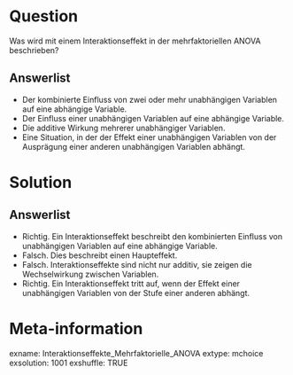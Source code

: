 Question
========
Was wird mit einem Interaktionseffekt in der mehrfaktoriellen ANOVA beschrieben?

Answerlist
----------
* Der kombinierte Einfluss von zwei oder mehr unabhängigen Variablen auf eine abhängige Variable.
* Der Einfluss einer unabhängigen Variablen auf eine abhängige Variable.
* Die additive Wirkung mehrerer unabhängiger Variablen.
* Eine Situation, in der der Effekt einer unabhängigen Variablen von der Ausprägung einer anderen unabhängigen Variablen abhängt.

Solution
========
Answerlist
----------
* Richtig. Ein Interaktionseffekt beschreibt den kombinierten Einfluss von unabhängigen Variablen auf eine abhängige Variable.
* Falsch. Dies beschreibt einen Haupteffekt.
* Falsch. Interaktionseffekte sind nicht nur additiv, sie zeigen die Wechselwirkung zwischen Variablen.
* Richtig. Ein Interaktionseffekt tritt auf, wenn der Effekt einer unabhängigen Variablen von der Stufe einer anderen abhängt.

Meta-information
================
exname: Interaktionseffekte_Mehrfaktorielle_ANOVA
extype: mchoice 
exsolution: 1001
exshuffle: TRUE
